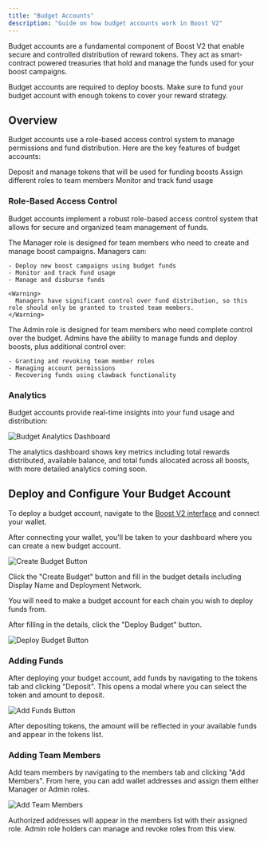```yaml
---
title: "Budget Accounts"
description: "Guide on how budget accounts work in Boost V2"
---
```



Budget accounts are a fundamental component of Boost V2 that enable secure and controlled distribution of reward tokens. 
They act as smart-contract powered treasuries that hold and manage the funds used for your boost campaigns.

<Note>
  Budget accounts are required to deploy boosts. Make sure to fund your budget account with enough tokens to cover your reward strategy.
</Note>

## Overview

Budget accounts use a role-based access control system to manage permissions and fund distribution. 
Here are the key features of budget accounts:

<Card title="Fund Management" icon="wallet" horizontal>
  Deposit and manage tokens that will be used for funding boosts
</Card>
<CardGroup cols={2}>
  <Card title="Access Control" icon="user-lock">
    Assign different roles to team members
  </Card>
  <Card title="Analytics" icon="chart-line">
    Monitor and track fund usage
  </Card>
</CardGroup>

### Role-Based Access Control

Budget accounts implement a robust role-based access control system that allows for secure and organized team management of funds.

<Tabs>
  <Tab title="Managers">
    The Manager role is designed for team members who need to create and manage boost campaigns. Managers can:
    
    - Deploy new boost campaigns using budget funds
    - Monitor and track fund usage
    - Manage and disburse funds
    
    <Warning>
      Managers have significant control over fund distribution, so this role should only be granted to trusted team members.
    </Warning>
  </Tab>
  <Tab title="Admins">
    The Admin role is designed for team members who need complete control over the budget. 
    Admins have the ability to manage funds and deploy boosts, plus additional control over:

    - Granting and revoking team member roles
    - Managing account permissions
    - Recovering funds using clawback functionality
    
  </Tab>
</Tabs>

### Analytics
Budget accounts provide real-time insights into your fund usage and distribution:

<Frame>
  <img src="/assets/budget-analytics.png" alt="Budget Analytics Dashboard" />
</Frame>

The analytics dashboard shows key metrics including total rewards distributed, available balance, and total funds allocated across all boosts, 
with more detailed analytics coming soon.

## Deploy and Configure Your Budget Account

To deploy a budget account, navigate to the [Boost V2 interface](https://beta.boost.xyz) and connect your wallet. 

After connecting your wallet, you'll be taken to your dashboard where you can create a new budget account.

<Frame>
  <img src="/assets/budget-create.png" alt="Create Budget Button" />
</Frame>

Click the "Create Budget" button and fill in the budget details including Display Name and Deployment Network.

<Note>
  You will need to make a budget account for each chain you wish to deploy funds from.
</Note>

After filling in the details, click the "Deploy Budget" button.

<Frame caption="Fill in the Display Name and Network details for your budget">
  <img src="/assets/budget-deploy.png" alt="Deploy Budget Button" />
</Frame>

### Adding Funds

After deploying your budget account, add funds by navigating to the tokens tab and clicking "Deposit".
This opens a modal where you can select the token and amount to deposit.

<Frame caption="Select the token and amount you want to deposit">
  <img src="/assets/budget-deposit.png" alt="Add Funds Button" />
</Frame>

After depositing tokens, the amount will be reflected in your available funds and appear in the tokens list.

### Adding Team Members

Add team members by navigating to the members tab and clicking "Add Members".
From here, you can add wallet addresses and assign them either Manager or Admin roles.

<Frame caption="Members can be assigned either the Manager or Admin role">
  <img src="/assets/budget-roles.png" alt="Add Team Members" />
</Frame>

Authorized addresses will appear in the members list with their assigned role. Admin role holders can manage and revoke roles from this view.
